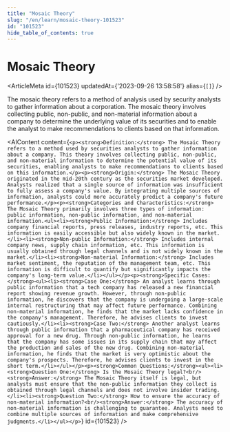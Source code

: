 ```yaml
---
title: "Mosaic Theory"
slug: "/en/learn/mosaic-theory-101523"
id: "101523"
hide_table_of_contents: true
---
```



# Mosaic Theory

<ArticleMeta id={101523} updatedAt={'2023-09-26 13:58:58'} alias={`[]`} />
<div className='border-solid border-b border-t-0 my-4 border-[var(--ifm-color-gray-300)]' />

The mosaic theory refers to a method of analysis used by security analysts to gather information about a corporation. The mosaic theory involves collecting public, non-public, and non-material information about a company to determine the underlying value of its securities and to enable the analyst to make recommendations to clients based on that information.

<AIContent content={`<p><strong>Definition:</strong> The Mosaic Theory refers to a method used by securities analysts to gather information about a company. This theory involves collecting public, non-public, and non-material information to determine the potential value of its securities, enabling analysts to make recommendations to clients based on this information.</p><p><strong>Origin:</strong> The Mosaic Theory originated in the mid-20th century as the securities market developed. Analysts realized that a single source of information was insufficient to fully assess a company's value. By integrating multiple sources of information, analysts could more accurately predict a company's future performance.</p><p><strong>Categories and Characteristics:</strong> The Mosaic Theory primarily involves three types of information: public information, non-public information, and non-material information.<ul><li><strong>Public Information:</strong> Includes company financial reports, press releases, industry reports, etc. This information is easily accessible but also widely known in the market.</li><li><strong>Non-public Information:</strong> Includes internal company news, supply chain information, etc. This information is usually obtained through legal channels and is not widely known in the market.</li><li><strong>Non-material Information:</strong> Includes market sentiment, the reputation of the management team, etc. This information is difficult to quantify but significantly impacts the company's long-term value.</li></ul></p><p><strong>Specific Cases:</strong><ul><li><strong>Case One:</strong> An analyst learns through public information that a tech company has released a new financial report showing revenue growth. However, through non-public information, he discovers that the company is undergoing a large-scale internal restructuring that may affect future performance. Combining non-material information, he finds that the market lacks confidence in the company's management. Therefore, he advises clients to invest cautiously.</li><li><strong>Case Two:</strong> Another analyst learns through public information that a pharmaceutical company has received approval for a new drug. Through non-public information, he learns that the company has some issues in its supply chain that may affect the production and sales of the new drug. Combining non-material information, he finds that the market is very optimistic about the company's prospects. Therefore, he advises clients to invest in the short term.</li></ul></p><p><strong>Common Questions:</strong><ul><li><strong>Question One:</strong> Is the Mosaic Theory legal?<br/><strong>Answer:</strong> The Mosaic Theory itself is legal, but analysts must ensure that the non-public information they collect is obtained through legal channels and does not involve insider trading.</li><li><strong>Question Two:</strong> How to ensure the accuracy of non-material information?<br/><strong>Answer:</strong> The accuracy of non-material information is challenging to guarantee. Analysts need to combine multiple sources of information and make comprehensive judgments.</li></ul></p>`} id={101523} />
